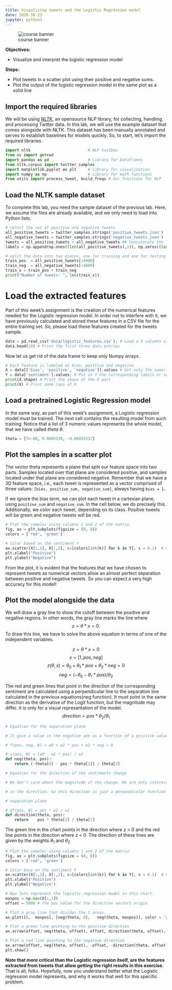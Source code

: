 ```yaml
---
title: Visualizing tweets and the Logistic Regression model
date: 2020-10-23
jupyter: python3
---
```


![course banner](img/course-banner.jpg){.column-margin}

**Objectives:**

-  Visualize and interpret the logistic regression model

**Steps:**

- Plot tweets in a scatter plot using their positive and negative sums.
- Plot the output of the logistic regression model in the same plot as a solid line

## Import the required libraries

We will be using [*NLTK*](http://www.nltk.org/howto/twitter.html), an opensource NLP library, for collecting, handling, and processing Twitter data. In this lab, we will use the example dataset that comes alongside with NLTK. This dataset has been manually annotated and serves to establish baselines for models quickly. 
So, to start, let's import the required libraries. 

```python
import nltk                         # NLP toolbox
from os import getcwd
import pandas as pd                 # Library for Dataframes 
from nltk.corpus import twitter_samples 
import matplotlib.pyplot as plt     # Library for visualization
import numpy as np                  # Library for math functions
from utils import process_tweet, build_freqs # Our functions for NLP
```
## Load the NLTK sample dataset

To complete this lab, you need the sample dataset of the previous lab. Here, we assume the files are already available, and we only need to load into Python lists.

```python

# select the set of positive and negative tweets
all_positive_tweets = twitter_samples.strings('positive_tweets.json')
all_negative_tweets = twitter_samples.strings('negative_tweets.json')
tweets = all_positive_tweets + all_negative_tweets ## Concatenate the lists. 
labels = np.append(np.ones((len(all_positive_tweets),1)), np.zeros((len(all_negative_tweets),1)), axis = 0)

# split the data into two pieces, one for training and one for testing (validation set) 
train_pos  = all_positive_tweets[:4000]
train_neg  = all_negative_tweets[:4000]
train_x = train_pos + train_neg 
print("Number of tweets: ", len(train_x))
```

# Load the extracted features
Part of this week's assignment is the creation of the numerical features needed for the Logistic regression model. In order not to interfere with it, we have previously calculated and stored these features in a CSV file for the entire training set.
So, please load these features created for the tweets sample.

```python
data = pd.read_csv('data/logistic_features.csv'); # Load a 3 columns csv file using pandas function
data.head(10) # Print the first three data entries
```

Now let us get rid of the data frame to keep only Numpy arrays.

```python

# Each feature is labeled as bias, positive and negative
X = data[['bias', 'positive', 'negative']].values # Get only the numerical values of the dataframe
Y = data['sentiment'].values; # Put in Y the corresponding labels or sentiments
print(X.shape) # Print the shape of the X part
print(X) # Print some rows of X
```

## Load a pretrained Logistic Regression model

In the same way, as part of this week's assignment, a Logistic regression model must be trained. The next cell contains the resulting model from such training. Notice that a list of 3 numeric values represents the whole model, that we have called _theta_ $\theta$.
```python
theta = [7e-08, 0.0005239, -0.00055517]
```

## Plot the samples in a scatter plot

The vector theta represents a plane that split our feature space into two parts. Samples located over that plane are considered positive, and samples located under that plane are considered negative. Remember that we have a 3D feature space, i.e., each tweet is represented as a vector comprised of three values: `[bias, positive_sum, negative_sum]`, always having `bias = 1`. 

If we ignore the bias term, we can plot each tweet in a cartesian plane, using `positive_sum` and `negative_sum`. In the cell below, we do precisely this. Additionally, we color each tweet, depending on its class. Positive tweets will be green and negative tweets will be red.

```python

# Plot the samples using columns 1 and 2 of the matrix
fig, ax = plt.subplots(figsize = (8, 8))
colors = ['red', 'green']

# Color based on the sentiment Y
ax.scatter(X[:,1], X[:,2], c=[colors[int(k)] for k in Y], s = 0.1)  # Plot a dot for each pair of words
plt.xlabel("Positive")
plt.ylabel("Negative")
```

From the plot, it is evident that the features that we have chosen to represent tweets as numerical vectors allow an almost perfect separation between positive and negative tweets. So you can expect a very high accuracy for this model! 

## Plot the model alongside the data

We will draw a gray line to show the cutoff between the positive and negative regions. In other words, the gray line marks the line where $$ z = \theta * x = 0.$$
To draw this line, we have to solve the above equation in terms of one of the independent variables.

$$
 z = \theta * x = 0
 $$
$$
 x = [1, pos, neg]
  $$
$$
 z(\theta, x) = \theta_0+ \theta_1 * pos + \theta_2 * neg = 0 
 $$
$$
 neg = (-\theta_0 - \theta_1 * pos) / \theta_2 
 $$

The red and green lines that point in the direction of the corresponding sentiment are calculated using a perpendicular line to the separation line calculated in the previous equations(neg function). It must point in the same direction as the derivative of the Logit function, but the magnitude may differ. It is only for a visual representation of the model. 
$$direction = pos * \theta_2 / \theta_1$$
```python

# Equation for the separation plane

# It give a value in the negative axe as a function of a positive value

# f(pos, neg, W) = w0 + w1 * pos + w2 * neg = 0

# s(pos, W) = (w0 - w1 * pos) / w2
def neg(theta, pos):
    return (-theta[0] - pos * theta[1]) / theta[2]

# Equation for the direction of the sentiments change

# We don't care about the magnitude of the change. We are only interested 

# in the direction. So this direction is just a perpendicular function to the 

# separation plane

# df(pos, W) = pos * w2 / w1
def direction(theta, pos):
    return    pos * theta[2] / theta[1]
```
The green line in the chart points in the direction where z > 0 and the red line points in the direction where z < 0. The direction of these lines are given by the weights $\theta_1$ and $\theta_2$
```python

# Plot the samples using columns 1 and 2 of the matrix
fig, ax = plt.subplots(figsize = (8, 8))
colors = ['red', 'green']

# Color base on the sentiment Y
ax.scatter(X[:,1], X[:,2], c=[colors[int(k)] for k in Y], s = 0.1)  # Plot a dot for each pair of words
plt.xlabel("Positive")
plt.ylabel("Negative")

# Now lets represent the logistic regression model in this chart. 
maxpos = np.max(X[:,1])
offset = 5000 # The pos value for the direction vectors origin

# Plot a gray line that divides the 2 areas.
ax.plot([0,  maxpos], [neg(theta, 0),   neg(theta, maxpos)], color = 'gray') 

# Plot a green line pointing to the positive direction
ax.arrow(offset, neg(theta, offset), offset, direction(theta, offset), head_width=500, head_length=500, fc='g', ec='g')

# Plot a red line pointing to the negative direction
ax.arrow(offset, neg(theta, offset), -offset, -direction(theta, offset), head_width=500, head_length=500, fc='r', ec='r')
plt.show()
```
**Note that more critical than the Logistic regression itself, are the features extracted from tweets that allow getting the right results in this exercise.**
That is all, folks. Hopefully, now you understand better what the Logistic regression model represents, and why it works that well for this specific problem. 
